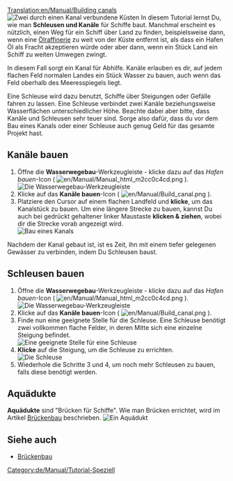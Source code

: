 [[Translation:en/Manual/Building canals]]
{{de/Manual/Tutorial}}
[[File:en/Manual/Canal.png|left|frame|Zwei durch einen Kanal verbundene Küsten]]
In diesem Tutorial lernst Du, wie man '''Schleusen und Kanäle''' für Schiffe baut. Manchmal erscheint es nützlich, einen Weg für ein Schiff über Land zu finden, beispielsweise dann, wenn eine [[de/Ölraffinerie|Ölraffinerie]] zu weit von der Küste entfernt ist, als dass ein Hafen Öl als Fracht akzeptieren würde oder aber dann, wenn ein Stück Land ein Schiff zu weiten Umwegen zwingt.

In diesem Fall sorgt ein Kanal für Abhilfe. Kanäle erlauben es dir, auf jedem flachen Feld normalen Landes ein Stück Wasser zu bauen, auch wenn das Feld oberhalb des Meeresspiegels liegt.

Eine Schleuse wird dazu benutzt, Schiffe über Steigungen oder Gefälle fahren zu lassen. Eine Schleuse verbindet zwei Kanäle beziehungsweise Wasserflächen unterschiedlicher Höhe. Beachte dabei aber bitte, dass Kanäle und Schleusen sehr teuer sind. Sorge also dafür, dass du vor dem Bau eines Kanals oder einer Schleuse auch genug Geld für das gesamte Projekt hast.
<div style="clear: left"></div>

== Kanäle bauen ==
# Öffne die '''Wasserwegebau'''-Werkzeugleiste - klicke dazu auf das ''Hafen bauen''-Icon ( [[File:en/Manual/Manual html m2cc0c4cd.png]] ).<br/>[[File:de/Manual/Dock toolbar.png|frame|none|Die Wasserwegebau-Werkzeugleiste]]
# Klicke auf das '''Kanäle bauen'''-Icon ( [[File:en/Manual/Build canal.png]] ).
# Platziere den Cursor auf einem flachen Landfeld und '''klicke''', um das Kanalstück zu bauen. Um eine längere Strecke zu bauen, kannst Du auch bei gedrückt gehaltener linker Maustaste '''klicken & ziehen''', wobei dir die Strecke vorab angezeigt wird.<br/>[[File:en/Manual/Building-canals-1.png|frame|none|Bau eines Kanals]]

Nachdem der Kanal gebaut ist, ist es Zeit, ihn mit einem tiefer gelegenen Gewässer zu verbinden, indem Du Schleusen baust.

== Schleusen bauen ==
# Öffne die '''Wasserwegebau'''-Werkzeugleiste - klicke dazu auf das ''Hafen bauen''-Icon ( [[File:en/Manual/Manual html m2cc0c4cd.png]] ).<br/>[[File:de/Manual/Dock toolbar.png|frame|none|Die Wasserwegebau-Werkzeugleiste]]
# Klicke auf das '''Kanäle bauen'''-Icon ( [[File:en/Manual/Build canal.png]] ).
# Finde nun eine geeignete Stelle für die Schleuse. Eine Schleuse benötigt zwei vollkommen flache Felder, in deren Mitte sich eine einzelne Steigung befindet.<br/>[[File:en/Manual/Building-canals-2.png|frame|none|Eine geeignete Stelle für eine Schleuse]]
# '''Klicke''' auf die Steigung, um die Schleuse zu errichten.<br/>[[File:en/Manual/Building-canals-3.png|frame|none|Die Schleuse]]
# Wiederhole die Schritte 3 und 4, um noch mehr Schleusen zu bauen, falls diese benötigt werden.

== Aquädukte ==
'''Aquädukte''' sind "Brücken für Schiffe". Wie man Brücken errichtet, wird im Artikel [[de/Manual/Brückenbau|Brückenbau]] beschrieben.
[[File:en/Manual/Aqueduct.png|frame|none|Ein Aquädukt]]

== Siehe auch ==
*[[de/Manual/Brückenbau|Brückenbau]]

[[Category:de/Manual/Tutorial-Speziell]]